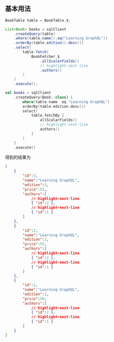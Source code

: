 ## 基本用法

<Tabs groupId="language">
<TabItem value="java" label="Java">

```java
BookTable table = BookTable.$;

List<Book> books = sqlClient
    .createQuery(table)
    .where(table.name().eq("Learning GraphQL"))
    .orderBy(table.edition().desc())
    .select(
        table.fetch(
            BookFetcher.$
                .allScalarFields()
                // highlight-next-line
                .authors()
        )
    )
    .execute();
```

</TabItem>
<TabItem value="kotlin" label="Kotlin">

```kotlin
val books = sqlClient
    .createQuery(Book::class) {
        where(table.name  eq "Learning GraphQL")
        orderBy(table.edition.desc())
        select(
            table.fetchBy {
                allScalarFields()
                // highlight-next-line
                authors()
            }
        )
    }
    .execute()
```

</TabItem>
</Tabs>

得到的结果为

```json
[
    {
        "id":3,
        "name":"Learning GraphQL",
        "edition":3,
        "price":51,
        "authors":[
            // highlight-next-line
            { "id":2 },
            // highlight-next-line
            { "id":1 }
        ]
    },
    {
        "id":2,
        "name":"Learning GraphQL",
        "edition":2,
        "price":55,
        "authors":[
            // highlight-next-line
            { "id":2 },
            // highlight-next-line
            { "id":1 }
        ]
    },
    {
        "id":1,
        "name":"Learning GraphQL",
        "edition":1,
        "price":50,
        "authors":[
            // highlight-next-line
            { "id":2 }, 
            // highlight-next-line
            { "id":1 }
        ]
    }
]
```